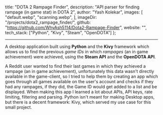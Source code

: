   title: "DOTA 2 Rampage Finder",
  description: "API parser for finding rampage (in game stat) in DOTA 2",
  author: "Yash Kolekar",
  images: [
    "default.webp",
    "scanning.webp",
  ],
  imageDir: "/projects/dota2_rampage_finder/",
  github: "https://github.com/WhyAsh5114/Dota2-Rampage-Finder",
  website: "",
  tech_stack: ["Python", "Kivy", "Steam", "OpenDOTA"]
};

<ProjectHeader title={metadata.title} github={metadata.github} website={metadata.website} />

---

A desktop application built using **Python** and the **Kivy** framework which allows
us to find the previous *game IDs* in which *rampages* (an in game achievement) were 
achieved, using the **Steam API** and the **OpenDOTA API**.

<Carousel imageDir={metadata.imageDir} images={metadata.images} />

A Reddit user wanted to find their last games in which they achieved a rampage (an in game achievement),
unfortunately this data wasn't directly available in the game-client, so I tried to help them by 
creating an app which goes through all games available on the user's account and checks if they 
had any rampages, if they did, the Game ID would get added to a list and be displayed. When making this
app I learned a lot about APIs, API keys, rate limiting, filtering and parsing. Python isn't meant for 
making Desktop apps, but there is a decent framework: Kivy, which served my use case for this small project.

<TechStack tech_stack={metadata.tech_stack} />
